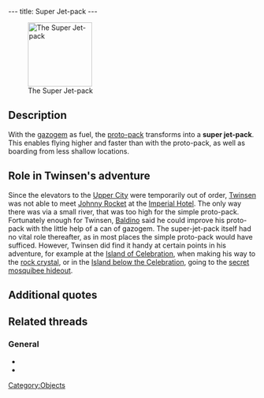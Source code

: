 ---
title: Super Jet-pack
---

[[Image:Jetpack.gif|right|thumb|130px|The Super Jet-pack]]

{{Quote|
Quote=It was put together by Jerome Baldino. It now allows you to access new locations and to follow some grades that were impracticable with the proto-pack.|
Character=Official description}}

==Description==
With the [[gazogem]] as fuel, the [[proto-pack]] transforms into a '''super jet-pack'''. This enables flying higher and faster than with the proto-pack, as well as boarding from less shallow locations.

==Role in Twinsen's adventure==
Since the elevators to the [[Upper City]] were temporarily out of order, [[Twinsen]] was not able to meet [[Johnny Rocket]] at the [[Imperial Hotel]]. The only way there was via a small river, that was too high for the simple proto-pack. Fortunately enough for Twinsen, [[Baldino]] said he could improve his proto-pack with the little help of a can of gazogem. The super-jet-pack itself had no vital role thereafter, as in most places the simple proto-pack would have sufficed. However, Twinsen did find it handy at certain points in his adventure, for example at the [[Island of Celebration]], when making his way to the [[rock crystal]], or in the [[Island below the Celebration]], going to the [[secret mosquibee hideout]].

==Additional quotes==
{{Quote|
Quote=Jerome just gave you the super jet-pack. It will allow you to reach places you couldn't get to using the proto-pack.|
Character=When Twinsen received the upgraded jet-pack}}
{{Quote|
Quote=Of course, but I will need this gazogem sooner or later. Besides it allows me to transform your proto-pack and increase its performance.|
Character=Jerome Baldino}}
{{Quote|
Quote=You must go get me some gazogem so that I can finish to repair our vessel and make your protopack more powerful!!|
Character=Jerome Baldino}}
{{Quote|
Quote=Hey there, don't forget my gazogem. I really need it to repair the vessel. And I think you'll appreciate what it does to your protopack.|
Character=Jerome Baldino}}
{{Quote|
Quote=Thank you, Twinsen. Now I can make a ship that can race the comets! Anyway, here's something to turn your protopack into a super jetpack. And from now on, you can fly higher.|
Character=Jerome Baldino}}

==Related threads==
===General===
* {{thread|id=540|title=I just played LBA2 again.... (C)}}
* {{thread|id=82|title=Almost completing LBA2 without a jetpack}}

[[Category:Objects]]